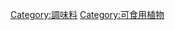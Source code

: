 {{Catnav|頁面分類|人类社会|科技|农业|可以食用的植物}}
{{Commonscat|Herbs}}

[[Category:調味料|Category:調味料]]
[[Category:可食用植物|Category:可食用植物]]